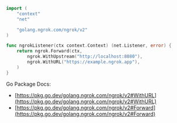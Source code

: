 ```go
import (
	"context"
	"net"

	"golang.ngrok.com/ngrok/v2"
)

func ngrokListener(ctx context.Context) (net.Listener, error) {
	return ngrok.Forward(ctx,
		ngrok.WithUpstream("http://localhost:8080"),
		ngrok.WithURL("https://example.ngrok.app"),
	)
}
```

Go Package Docs:

- [https://pkg.go.dev/golang.ngrok.com/ngrok/v2#WithURL](https://pkg.go.dev/golang.ngrok.com/ngrok/v2#WithURL)
- [https://pkg.go.dev/golang.ngrok.com/ngrok/v2#Forward](https://pkg.go.dev/golang.ngrok.com/ngrok/v2#Forward)

